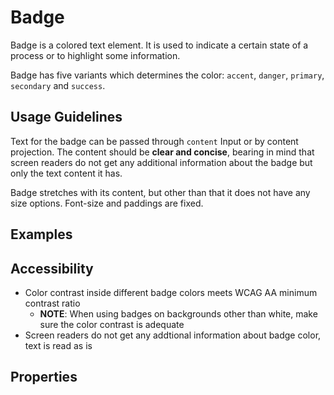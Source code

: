 
<Meta title="Components/Badge" />

# Badge

Badge is a colored text element. It is used to indicate a certain state of a process or to highlight some information.

Badge has five variants which determines the color: `accent`, `danger`, `primary`, `secondary` and `success`.

## Usage Guidelines

Text for the badge can be passed through `content` Input or by content projection. The content should be **clear and concise**, bearing in mind that screen readers do not get any additional information about the badge but only the text content it has.

Badge stretches with its content, but other than that it does not have any size options. Font-size and paddings are fixed.

## Examples

<Canvas of={BadgeStories.AllVariants} />

## Accessibility

* Color contrast inside different badge colors meets WCAG AA minimum contrast ratio
  * **NOTE**: When using badges on backgrounds other than white, make sure the color contrast is adequate
* Screen readers do not get any addtional information about badge color, text is read as is

## Properties

<ArgTypes of={BadgeComponent} />
